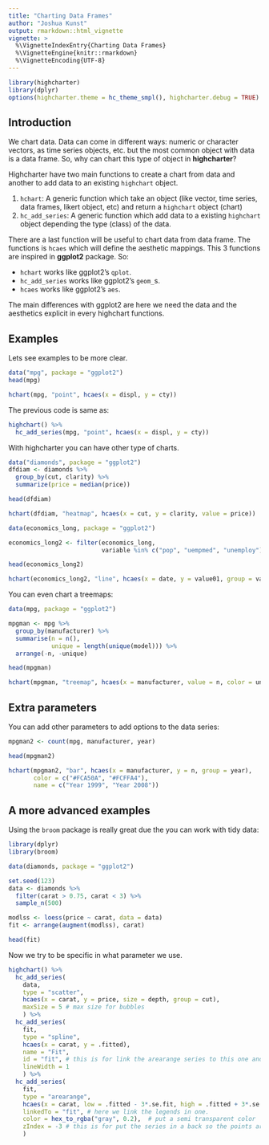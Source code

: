 ```yaml
---
title: "Charting Data Frames"
author: "Joshua Kunst"
output: rmarkdown::html_vignette
vignette: >
  %\VignetteIndexEntry{Charting Data Frames}
  %\VignetteEngine{knitr::rmarkdown}
  %\VignetteEncoding{UTF-8}
---
```


```r
library(highcharter)
library(dplyr)
options(highcharter.theme = hc_theme_smpl(), highcharter.debug = TRUE)
```

## Introduction

We chart data. Data can come in different ways: numeric or character vectors,
as time series objects, etc. but the most common object with data is a data 
frame. So, why can chart this type of object in __highcharter__?

Highcharter have two main functions to create a chart from data and another
to add data to an existing `highchart` object.

1. `hchart`: A generic function which take an object (like vector, time series,
data frames, likert object, etc) and return a `highchart` object (chart)
2. `hc_add_series`: A generic function which add data to a existing
`highchart` object depending the type (class) of the data.

There are a last function will be useful to chart data from data frame. The 
functions is `hcaes` which will define the aesthetic mappings. This 3 functions
are inspired in __ggplot2__ package. So:

- `hchart` works like ggplot2's `qplot`.
- `hc_add_series` works like ggplot2's `geom_`s.
- `hcaes` works like ggplot2's `aes`.

The main differences with ggplot2 are here we need the data and the aesthetics
explicit in every highchart functions. 

## Examples

Lets see examples to be more clear.

```r
data("mpg", package = "ggplot2")
head(mpg)
```

```r
hchart(mpg, "point", hcaes(x = displ, y = cty))
```

The previous code is same as:

```r
highchart() %>% 
  hc_add_series(mpg, "point", hcaes(x = displ, y = cty))
```

With highcharter you can have other type of charts.

```r
data("diamonds", package = "ggplot2")
dfdiam <- diamonds %>% 
  group_by(cut, clarity) %>%
  summarize(price = median(price))

head(dfdiam)

hchart(dfdiam, "heatmap", hcaes(x = cut, y = clarity, value = price)) 
```

```r
data(economics_long, package = "ggplot2")

economics_long2 <- filter(economics_long,
                          variable %in% c("pop", "uempmed", "unemploy"))

head(economics_long2)

hchart(economics_long2, "line", hcaes(x = date, y = value01, group = variable))
```


You can even chart a treemaps:
```r
data(mpg, package = "ggplot2")

mpgman <- mpg %>% 
  group_by(manufacturer) %>% 
  summarise(n = n(),
            unique = length(unique(model))) %>% 
  arrange(-n, -unique)

head(mpgman)

hchart(mpgman, "treemap", hcaes(x = manufacturer, value = n, color = unique))
```


## Extra parameters

You can add other parameters to add options to the data series:

```r
mpgman2 <- count(mpg, manufacturer, year)

head(mpgman2)

hchart(mpgman2, "bar", hcaes(x = manufacturer, y = n, group = year),
       color = c("#FCA50A", "#FCFFA4"),
       name = c("Year 1999", "Year 2008"))
```

## A more advanced examples

Using the `broom` package is really great due the you 
can work with tidy data:

```r
library(dplyr)
library(broom)

```
```r
data(diamonds, package = "ggplot2")

set.seed(123)
data <- diamonds %>% 
  filter(carat > 0.75, carat < 3) %>% 
  sample_n(500)

modlss <- loess(price ~ carat, data = data)
fit <- arrange(augment(modlss), carat)

head(fit)
```

Now we try to be specific in what parameter we use.

```r
highchart() %>% 
  hc_add_series(
    data,
    type = "scatter",
    hcaes(x = carat, y = price, size = depth, group = cut),
    maxSize = 5 # max size for bubbles
    ) %>%
  hc_add_series(
    fit,
    type = "spline",
    hcaes(x = carat, y = .fitted),
    name = "Fit",
    id = "fit", # this is for link the arearange series to this one and have one legend
    lineWidth = 1 
    ) %>% 
  hc_add_series(
    fit,
    type = "arearange",
    hcaes(x = carat, low = .fitted - 3*.se.fit, high = .fitted + 3*.se.fit),
    linkedTo = "fit", # here we link the legends in one.
    color = hex_to_rgba("gray", 0.2),  # put a semi transparent color
    zIndex = -3 # this is for put the series in a back so the points are showed first
    )
```
